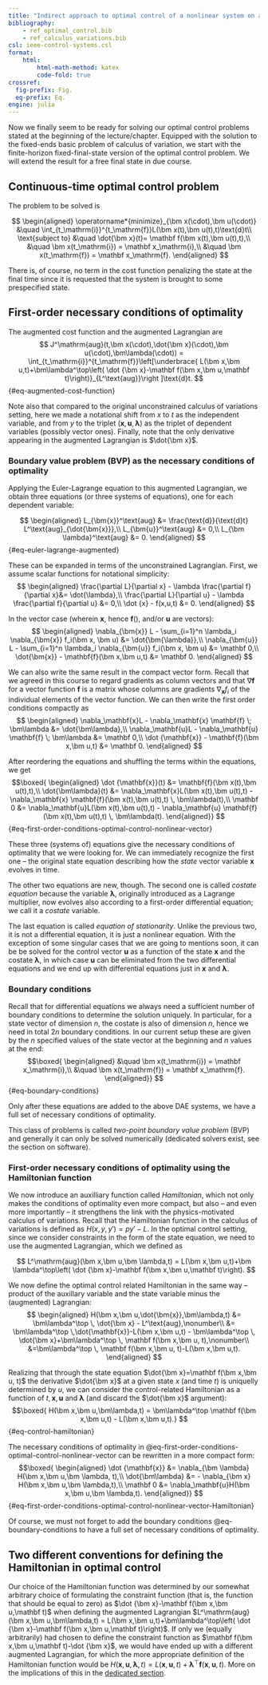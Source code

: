 ```yaml
---
title: "Indirect approach to optimal control of a nonlinear system on a finite time horizon"
bibliography: 
    - ref_optimal_control.bib
    - ref_calculus_variations.bib
csl: ieee-control-systems.csl
format:
    html:
        html-math-method: katex
        code-fold: true
crossref:
  fig-prefix: Fig. 
  eq-prefix: Eq.
engine: julia
---
```


Now we finally seem to be ready for solving our optimal control problems stated at the beginning of the lecture/chapter. Equipped with the solution to the fixed-ends basic problem of calculus of variation, we start with the finite-horizon fixed-final-state version of the optimal control problem. We will extend the result for a free final state in due course. 

## Continuous-time optimal control problem

The problem to be solved is

$$
\begin{aligned}
 \operatorname*{minimize}_{\bm x(\cdot),\bm u(\cdot)} &\quad \int_{t_\mathrm{i}}^{t_\mathrm{f}}L(\bm x(t),\bm u(t),t)\text{d}t\\
\text{subject to} &\quad \dot{\bm x}(t)= \mathbf f(\bm x(t),\bm u(t),t),\\ 
&\quad \bm x(t_\mathrm{i}) = \mathbf x_\mathrm{i},\\
&\quad \bm x(t_\mathrm{f}) = \mathbf x_\mathrm{f}.
\end{aligned}
$$

There is, of course, no term in the cost function penalizing the state at the final time since it is requested that the system is brought to some prespecified state.

## First-order necessary conditions of optimality

The augmented cost function and the augmented Lagrangian are
$$
 J^\mathrm{aug}(t,\bm x(\cdot),\dot{\bm x}(\cdot),\bm u(\cdot),\bm\lambda(\cdot)) = \int_{t_\mathrm{i}}^{t_\mathrm{f}}\left[\underbrace{ L(\bm x,\bm u,t)+\bm\lambda^\top\left( \dot {\bm x}-\mathbf f(\bm x,\bm u,\mathbf t)\right)}_{L^\text{aug}}\right ]\text{d}t.
$$ {#eq-augmented-cost-function}

Note also that compared to the original unconstrained calculus of variations setting, here we made a notational shift from $x$ to $t$ as the independent variable, and from $y$ to the triplet $(\bm x,\bm u,\bm \lambda)$ as the triplet of dependent variables (possibly vector ones). Finally, note that the only derivative appearing in the augmented Lagrangian is $\dot{\bm x}$.

### Boundary value problem (BVP) as the necessary conditions of optimality

Applying the Euler-Lagrange equation to this augmented Lagrangian, we obtain three equations (or three systems of equations), one for each dependent variable:

$$
\begin{aligned}
L_{\bm{x}}^\text{aug} &= \frac{\text{d}}{\text{d}t} L^\text{aug}_{\dot{\bm{x}}},\\ 
L_{\bm{u}}^\text{aug} &= 0,\\
L_{\bm \lambda}^\text{aug} &= 0.
\end{aligned}
$$ {#eq-euler-lagrange-augmented}

These can be expanded in terms of the unconstrained Lagrangian. First, we assume scalar functions for notational simplicity: 
$$
\begin{aligned}
\frac{\partial L}{\partial x} - \lambda \frac{\partial f}{\partial x}&= \dot{\lambda},\\ 
\frac{\partial L}{\partial u} - \lambda \frac{\partial f}{\partial u} &= 0,\\
\dot {x} - f(x,u,t) &= 0.
\end{aligned}
$$

In the vector case (wherein $\bm x$, hence $\mathbf f()$, and/or $\bm u$ are vectors): 
$$
\begin{aligned}
\nabla_{\bm{x}} L - \sum_{i=1}^n \lambda_i \nabla_{\bm{x}} f_i(\bm x, \bm u) &= \dot{\bm{\lambda}},\\ 
\nabla_{\bm{u}} L - \sum_{i=1}^n \lambda_i \nabla_{\bm{u}} f_i(\bm x, \bm u) &= \mathbf 0,\\
\dot{\bm{x}} - \mathbf{f}(\bm x,\bm u,t) &= \mathbf 0.
\end{aligned}
$$

We can also write the same result in the compact vector form. Recall that we agreed in this course to regard gradients as column vectors and that $\nabla \mathbf f$ for a vector function $\mathbf{f}$ is a matrix whose columns are gradients $\nabla_\mathbf{x} f_i$ of the individual elements of the vector function. We can then write the first order conditions compactly as 
$$
\begin{aligned}
\nabla_\mathbf{x}L - \nabla_\mathbf{x} \mathbf{f} \; \bm\lambda &= \dot{\bm\lambda},\\ 
\nabla_\mathbf{u}L - \nabla_\mathbf{u} \mathbf{f} \; \bm\lambda &= \mathbf 0,\\
\dot {\mathbf{x}} - \mathbf{f}(\bm x,\bm u,t) &= \mathbf 0.
\end{aligned}
$$

After reordering the equations and shuffling the terms within the equations, we get
$$\boxed{
\begin{aligned}
\dot {\mathbf{x}}(t) &= \mathbf{f}(\bm x(t),\bm u(t),t),\\
\dot{\bm\lambda}(t) &= \nabla_\mathbf{x}L(\bm x(t),\bm u(t),t) - \nabla_\mathbf{x} \mathbf{f}(\bm x(t),\bm u(t),t) \, \bm\lambda(t),\\ 
\mathbf 0 &= \nabla_\mathbf{u}L(\bm x(t),\bm u(t),t) - \nabla_\mathbf{u} \mathbf{f}(\bm x(t),\bm u(t),t) \, \bm\lambda(t).
\end{aligned}}
$${#eq-first-order-conditions-optimal-control-nonlinear-vector}

These three (systems of) equations give the necessary conditions of optimality that we were looking for. We can immediately recognize the first one – the original state equation describing how the *state* vector variable $\bm{x}$ evolves in time. 

The other two equations are new, though. The second one is called *costate equation* because the variable $\bm\lambda$, originally introduced as a Lagrange multiplier, now evolves also according to a first-order differential equation; we call it a *costate* variable. 

The last equation is called *equation of stationarity*. Unlike the previous two, it is not a differential equation, it is just a nonlinear equation. With the exception of some singular cases that we are going to mentions soon, it can be be solved for the control vector $\bm u$ as a function of the state $\bm x$ and the costate $\bm \lambda$, in which case $\bm u$ can be eliminated from the two differential equations and we end up with differential equations just in $\bm{x}$ and $\bm\lambda$. 

### Boundary conditions

Recall that for differential equations we always need a sufficient number of boundary conditions to determine the solution uniquely. In particular, for a state vector of dimension $n$, the costate is also of dimension $n$, hence we need in total $2n$ boundary conditions. In our current setup these are given by the $n$ specified values of the state vector at the beginning and $n$ values at the end:
$$\boxed{ 
\begin{aligned}
&\quad \bm x(t_\mathrm{i}) = \mathbf x_\mathrm{i},\\
&\quad \bm x(t_\mathrm{f}) = \mathbf x_\mathrm{f}.
\end{aligned}}
$$ {#eq-boundary-conditions}

Only after these equations are added to the above DAE systems, we have a full set of necessary conditions of optimality.

This class of problems is called *two-point boundary value problem* (BVP) and generally it can only be solved numerically (dedicated solvers exist, see the section on software).

### First-order necessary conditions of optimality using the Hamiltonian function

We now introduce an auxilliary function called *Hamiltonian*, which not only makes the conditions of optimality even more compact, but also – and even more importantly – it strengthens the link with the physics-motivated calculus of variations. Recall that the Hamiltonian function in the calculus of variations is defined as $H(x,y,y') = py'-L$. In the optimal control setting, since we consider constraints in the form of the state equation, we need to use the augmented Lagrangian, which we defined as

$$
L^\mathrm{aug}(\bm x,\bm u,\bm \lambda,t) = L(\bm x,\bm u,t)+\bm \lambda^\top\left( \dot {\bm x}-\mathbf f(\bm x,\bm u,\mathbf t)\right).
$$ 

We now define the optimal control related Hamiltonian in the same way – product of the auxillary variable and the state variable minus the (augmented) Lagrangian:
$$
\begin{aligned}
 H(\bm x,\bm u,\dot{\bm{x}},\bm\lambda,t) &= \bm\lambda^\top \, \dot{\bm x} - L^\text{aug},\nonumber\\
 &= \bm\lambda^\top \,\dot{\mathbf{x}}-L(\bm x,\bm u,t) - \bm\lambda^\top \, \dot{\bm x}+\bm\lambda^\top \, \mathbf f(\bm x,\bm u, t),\nonumber\\
 &=\bm\lambda^\top \, \mathbf f(\bm x,\bm u, t)-L(\bm x,\bm u,t).
\end{aligned}
$$

Realizing that through the state equation $\dot{\bm x}=\mathbf f(\bm x,\bm u, t)$ the derivative $\dot{\bm x}$ at a given state $x$ (and time $t$) is uniquelly determined by $u$, we can consider the control-related Hamiltonian as a function of $t, \mathbf x, \mathbf u$ and $\bm\lambda$ (and discard the $\dot{\bm x}$ argument):
$$\boxed{
H(\bm x,\bm u,\bm\lambda,t) = \bm\lambda^\top \mathbf f(\bm x,\bm u,t) - L(\bm x,\bm u,t).}
$${#eq-control-hamiltonian}

The necessary conditions of optimality in @eq-first-order-conditions-optimal-control-nonlinear-vector can be rewritten in a more compact form:
$$\boxed{
\begin{aligned}
\dot {\mathbf{x}} &= \nabla_{\bm \lambda} H(\bm x,\bm u,\bm \lambda, t),\\
\dot{\bm\lambda} &= - \nabla_{\bm x} H(\bm x,\bm u,\bm \lambda,t),\\ 
\mathbf 0 &= \nabla_\mathbf{u}H(\bm x,\bm u,\bm \lambda,t).
\end{aligned}}
$${#eq-first-order-conditions-optimal-control-nonlinear-vector-Hamiltonian}

Of course, we must not forget to add the boundary conditions @eq-boundary-conditions to have a full set of necessary conditions of optimality.

::: {.callout-warning}
## Two different conventions for defining the Hamiltonian in optimal control
Our choice of the Hamiltonian function was determined by our somewhat arbitrary choice of formulating the constraint function (that is, the function that should be equal to zero) as $\dot {\bm x}-\mathbf f(\bm x,\bm u,\mathbf t)$ when defining the augmented Lagrangian $L^\mathrm{aug}(\bm x,\bm u,\bm\lambda,t) = L(\bm x,\bm u,t)+\bm\lambda^\top\left( \dot {\bm x}-\mathbf f(\bm x,\bm u,\mathbf t)\right)$. If only we (equally arbitrarily) had chosen to define the constraint function as $\mathbf f(\bm x,\bm u,\mathbf t)-\dot {\bm x}$, we would have ended up with a different augmented Lagrangian, for which the more appropriate definition of the Hamiltonian function would be $H(\bm x,\bm u,\bm\lambda,t) = L(\bm x,\bm u,t)+ \bm\lambda^\top \mathbf f(\bm x,\bm u,t)$. More on the implications of this in the [dedicated section](cont_indir_notation.qmd). 
:::